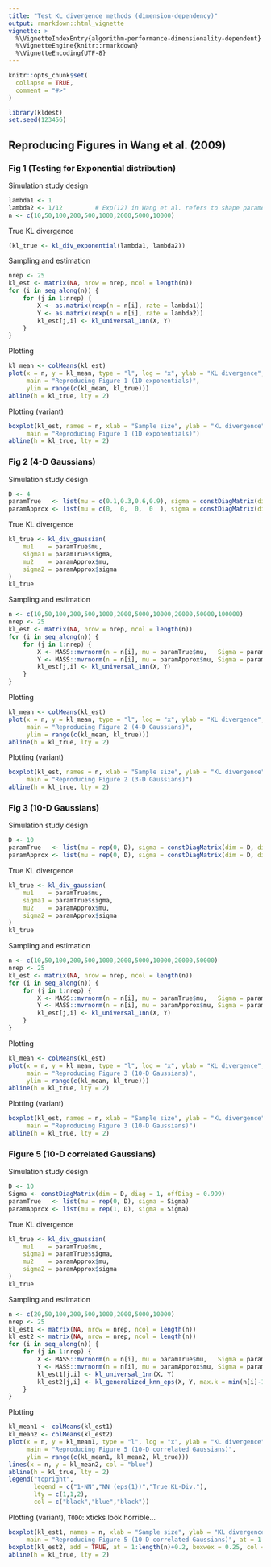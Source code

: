 ```yaml
---
title: "Test KL divergence methods (dimension-dependency)"
output: rmarkdown::html_vignette
vignette: >
  %\VignetteIndexEntry{algorithm-performance-dimensionality-dependent}
  %\VignetteEngine{knitr::rmarkdown}
  %\VignetteEncoding{UTF-8}
---
```


```r
knitr::opts_chunk$set(
  collapse = TRUE,
  comment = "#>"
)
```

```r
library(kldest)
set.seed(123456)
```


## Reproducing Figures in Wang et al. (2009)

### Fig 1 (Testing for Exponential distribution)

Simulation study design

```r
lambda1 <- 1
lambda2 <- 1/12         # Exp(12) in Wang et al. refers to shape parametrization
n <- c(10,50,100,200,500,1000,2000,5000,10000)
```

True KL divergence

```r
(kl_true <- kl_div_exponential(lambda1, lambda2))
```

Sampling and estimation

```r
nrep <- 25
kl_est <- matrix(NA, nrow = nrep, ncol = length(n))
for (i in seq_along(n)) {
    for (j in 1:nrep) {
        X <- as.matrix(rexp(n = n[i], rate = lambda1))
        Y <- as.matrix(rexp(n = n[i], rate = lambda2))
        kl_est[j,i] <- kl_universal_1nn(X, Y)
    }
}
```

Plotting

```r
kl_mean <- colMeans(kl_est)
plot(x = n, y = kl_mean, type = "l", log = "x", ylab = "KL divergence",
     main = "Reproducing Figure 1 (1D exponentials)",
     ylim = range(c(kl_mean, kl_true)))
abline(h = kl_true, lty = 2)
```
Plotting (variant)

```r
boxplot(kl_est, names = n, xlab = "Sample size", ylab = "KL divergence",
     main = "Reproducing Figure 1 (1D exponentials)")
abline(h = kl_true, lty = 2)
```

### Fig 2 (4-D Gaussians)

Simulation study design

```r
D <- 4
paramTrue   <- list(mu = c(0.1,0.3,0.6,0.9), sigma = constDiagMatrix(dim = D, diag = 1, offDiag = 0.5))
paramApprox <- list(mu = c(0,  0,  0,  0  ), sigma = constDiagMatrix(dim = D, diag = 1, offDiag = 0.1))
```


True KL divergence

```r
kl_true <- kl_div_gaussian(
    mu1    = paramTrue$mu, 
    sigma1 = paramTrue$sigma, 
    mu2    = paramApprox$mu, 
    sigma2 = paramApprox$sigma
)
kl_true
```

Sampling and estimation

```r
n <- c(10,50,100,200,500,1000,2000,5000,10000,20000,50000,100000)
nrep <- 25
kl_est <- matrix(NA, nrow = nrep, ncol = length(n))
for (i in seq_along(n)) {
    for (j in 1:nrep) {
        X <- MASS::mvrnorm(n = n[i], mu = paramTrue$mu,   Sigma = paramTrue$sigma)
        Y <- MASS::mvrnorm(n = n[i], mu = paramApprox$mu, Sigma = paramApprox$sigma)
        kl_est[j,i] <- kl_universal_1nn(X, Y)
    }
}
```

Plotting

```r
kl_mean <- colMeans(kl_est)
plot(x = n, y = kl_mean, type = "l", log = "x", ylab = "KL divergence",
     main = "Reproducing Figure 2 (4-D Gaussians)",
     ylim = range(c(kl_mean, kl_true)))
abline(h = kl_true, lty = 2)
```

Plotting (variant)

```r
boxplot(kl_est, names = n, xlab = "Sample size", ylab = "KL divergence",
     main = "Reproducing Figure 2 (3-D Gaussians)")
abline(h = kl_true, lty = 2)
```


### Fig 3 (10-D Gaussians)

Simulation study design

```r
D <- 10
paramTrue   <- list(mu = rep(0, D), sigma = constDiagMatrix(dim = D, diag = 1, offDiag = 0.9))
paramApprox <- list(mu = rep(0, D), sigma = constDiagMatrix(dim = D, diag = 1, offDiag = 0.1))
```


True KL divergence

```r
kl_true <- kl_div_gaussian(
    mu1    = paramTrue$mu, 
    sigma1 = paramTrue$sigma, 
    mu2    = paramApprox$mu, 
    sigma2 = paramApprox$sigma
)
kl_true
```

Sampling and estimation

```r
n <- c(10,50,100,200,500,1000,2000,5000,10000,20000,50000)
nrep <- 25
kl_est <- matrix(NA, nrow = nrep, ncol = length(n))
for (i in seq_along(n)) {
    for (j in 1:nrep) {
        X <- MASS::mvrnorm(n = n[i], mu = paramTrue$mu,   Sigma = paramTrue$sigma)
        Y <- MASS::mvrnorm(n = n[i], mu = paramApprox$mu, Sigma = paramApprox$sigma)
        kl_est[j,i] <- kl_universal_1nn(X, Y)
    }
}
```

Plotting

```r
kl_mean <- colMeans(kl_est)
plot(x = n, y = kl_mean, type = "l", log = "x", ylab = "KL divergence",
     main = "Reproducing Figure 3 (10-D Gaussians)",
     ylim = range(c(kl_mean, kl_true)))
abline(h = kl_true, lty = 2)
```

Plotting (variant)

```r
boxplot(kl_est, names = n, xlab = "Sample size", ylab = "KL divergence",
     main = "Reproducing Figure 3 (10-D Gaussians)")
abline(h = kl_true, lty = 2)
```

### Figure 5 (10-D correlated Gaussians)

Simulation study design

```r
D <- 10
Sigma <- constDiagMatrix(dim = D, diag = 1, offDiag = 0.999)
paramTrue   <- list(mu = rep(0, D), sigma = Sigma)
paramApprox <- list(mu = rep(1, D), sigma = Sigma)
```

True KL divergence

```r
kl_true <- kl_div_gaussian(
    mu1    = paramTrue$mu, 
    sigma1 = paramTrue$sigma, 
    mu2    = paramApprox$mu, 
    sigma2 = paramApprox$sigma
)
kl_true
```

Sampling and estimation

```r
n <- c(20,50,100,200,500,1000,2000,5000,10000)
nrep <- 25
kl_est1 <- matrix(NA, nrow = nrep, ncol = length(n))
kl_est2 <- matrix(NA, nrow = nrep, ncol = length(n))
for (i in seq_along(n)) {
    for (j in 1:nrep) {
        X <- MASS::mvrnorm(n = n[i], mu = paramTrue$mu,   Sigma = paramTrue$sigma)
        Y <- MASS::mvrnorm(n = n[i], mu = paramApprox$mu, Sigma = paramApprox$sigma)
        kl_est1[j,i] <- kl_universal_1nn(X, Y)
        kl_est2[j,i] <- kl_generalized_knn_eps(X, Y, max.k = min(n[i]-1,50), warn.max.k = FALSE)
    }
}
```

Plotting

```r
kl_mean1 <- colMeans(kl_est1)
kl_mean2 <- colMeans(kl_est2)
plot(x = n, y = kl_mean1, type = "l", log = "x", ylab = "KL divergence",
     main = "Reproducing Figure 5 (10-D correlated Gaussians)",
     ylim = range(c(kl_mean1, kl_mean2, kl_true)))
lines(x = n, y = kl_mean2, col = "blue")
abline(h = kl_true, lty = 2)
legend("topright", 
       legend = c("1-NN","NN (eps(1))","True KL-Div."),
       lty = c(1,1,2),
       col = c("black","blue","black"))
```

Plotting (variant), `TODO`: xticks look horrible...

```r
boxplot(kl_est1, names = n, xlab = "Sample size", ylab = "KL divergence",
     main = "Reproducing Figure 5 (10-D correlated Gaussians)", at = 1:length(n)-0.2, boxwex = 0.25)
boxplot(kl_est2, add = TRUE, at = 1:length(n)+0.2, boxwex = 0.25, col = "blue", ann = FALSE)
abline(h = kl_true, lty = 2)
```



